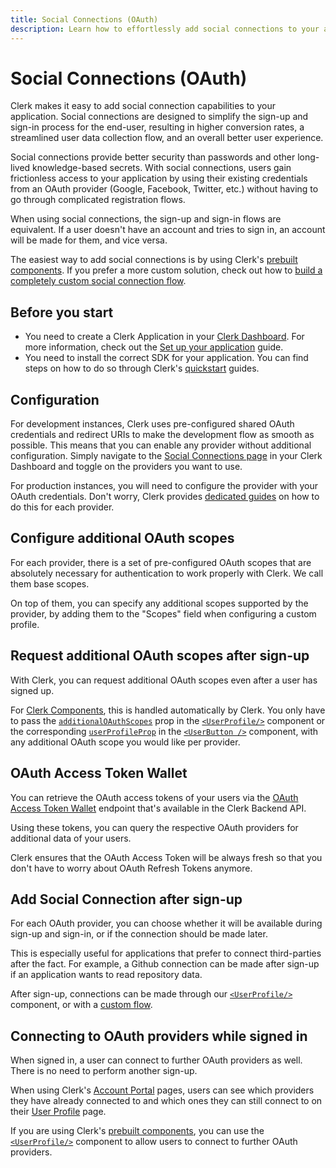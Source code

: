```yaml
---
title: Social Connections (OAuth)
description: Learn how to effortlessly add social connections to your application using popular OAuth providers like Google, Facebook, Github and more.
---
```


# Social Connections (OAuth)

Clerk makes it easy to add social connection capabilities to your application. Social connections are designed to simplify the sign-up and sign-in process for the end-user, resulting in higher conversion rates, a streamlined user data collection flow, and an overall better user experience.

<Images
  width={1879}
  height={1373}
  src="/docs/images/setup-clerk/create-sign-in-comp.png"
  alt="An interactive builder for customizing your <SignIn /> component, which includes choosing identifiers and social login options."
/>

Social connections provide better security than passwords and other long-lived knowledge-based secrets. With social connections, users gain frictionless access to your application by using their existing credentials from an OAuth provider (Google, Facebook, Twitter, etc.) without having to go through complicated registration flows.

<Callout type="info">
  When using social connections, the sign-up and sign-in flows are equivalent. If a user doesn't have an account and tries to sign in, an account will be made for them, and vice versa.
</Callout>

The easiest way to add social connections is by using Clerk's [prebuilt components](/docs/components/overview). If you prefer a more custom solution, check out how to [build a completely custom social connection flow](/docs/custom-flows/oauth-connections).

## Before you start

- You need to create a Clerk Application in your [Clerk Dashboard](https://dashboard.clerk.com/). For more information, check out the [Set up your application](/docs/quickstarts/setup-clerk) guide.
- You need to install the correct SDK for your application. You can find steps on how to do so through Clerk's [quickstart](/docs/quickstarts/overview) guides.

## Configuration

For development instances, Clerk uses pre-configured shared OAuth credentials and redirect URIs to make the development flow as smooth as possible. This means that you can enable any provider without additional configuration. Simply navigate to the [Social Connections page](https://dashboard.clerk.com/last-active?path=user-authentication/social-connections) in your Clerk Dashboard and toggle on the providers you want to use.

<Images
  width={3024}
  height={1654}
  src="/docs/images/authentication/social-connections.webp"
  alt="The Social Connections page in the Clerk Dashboard, which includes a list of social connection providers and a toggle to enable them."
/>

For production instances, you will need to configure the provider with your OAuth credentials. Don't worry, Clerk provides [dedicated guides](/docs/authentication/social-connections/overview) on how to do this for each provider.

## Configure additional OAuth scopes

For each provider, there is a set of pre-configured OAuth scopes that are absolutely necessary for authentication to work properly with Clerk. We call them base scopes.

On top of them, you can specify any additional scopes supported by the provider, by adding them to the "Scopes" field when configuring a custom profile.

<Images
  width={3024}
  height={1654}
  src="/docs/images/authentication/social-connection-scopes.webp"
  alt="The 'Scopes' section of a social connections' settings modal."
/>

## Request additional OAuth scopes after sign-up

With Clerk, you can request additional OAuth scopes even after a user has signed up.

For [Clerk Components](/docs/components/overview), this is handled automatically by Clerk. You only have to pass the [`additionalOAuthScopes`](/docs/components/user/user-profile) prop in the [`<UserProfile/>`](/docs/components/user/user-profile) component or the corresponding [`userProfileProp`](/docs/components/user/user-button) in the [`<UserButton />`](/docs/components/user/user-button) component, with any additional OAuth scope you would like per provider.

## OAuth Access Token Wallet

You can retrieve the OAuth access tokens of your users via the [OAuth Access Token Wallet](https://clerk.com/docs/reference/backend-api/tag/Users#operation/GetOAuthAccessToken) endpoint that's available in the Clerk Backend API.

Using these tokens, you can query the respective OAuth providers for additional data of your users.

<Callout type="info">
  Clerk ensures that the OAuth Access Token will be always fresh so that you don't have to worry about OAuth Refresh Tokens anymore.
</Callout>

## Add Social Connection after sign-up

For each OAuth provider, you can choose whether it will be available during sign-up and sign-in, or if the connection should be made later.

This is especially useful for applications that prefer to connect third-parties after the fact. For example, a Github connection can be made after sign-up if an application wants to read repository data.

After sign-up, connections can be made through our [`<UserProfile/>`](/docs/components/user/user-profile) component, or with a [custom flow](https://clerk.com/docs/custom-flows/oauth-connections).

<Images
  width={3024}
  height={1654}
  src="/docs/images/authentication/after-sign-up.webp"
  alt="The 'Google' social connection settings modal with a red box surrounding the 'Enable for sign-up and sign-in' section."
/>

## Connecting to OAuth providers while signed in

When signed in, a user can connect to further OAuth providers as well. There is no need to perform another sign-up.

When using Clerk's [Account Portal](/docs/account-portal/overview) pages, users can see which providers they have already connected to and which ones they can still connect to on their [User Profile](/docs/account-portal/user-profile-org-profile#user-profile) page.

<Images
  width={3024}
  height={1654}
  src="/docs/images/authentication/connect-account.webp"
  alt="The User Profile page in the Account Portal. There is a red arrow pointing to the 'Connect account' button in the 'Connected accounts' section."
/>

If you are using Clerk's [prebuilt components](/docs/components/overview), you can use the [`<UserProfile/>`](/docs/components/user/user-profile) component to allow users to connect to further OAuth providers.
